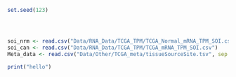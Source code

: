 ```r
set.seed(123)




soi_nrm <- read.csv("Data/RNA_Data/TCGA_TPM/TCGA_Normal_mRNA_TPM_SOI.csv")
soi_can <- read.csv("Data/RNA_Data/TCGA_TPM/TCGA_mRNA_TPM_SOI.csv")
Meta_data <- read.csv("Data/Other/TCGA_meta/tissueSourceSite.tsv", sep = "\t")

```


```r
print("hello")
```
